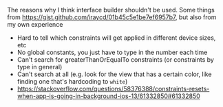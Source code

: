 The reasons why I think interface builder shouldn't be used. Some things from https://gist.github.com/iraycd/01b45c5e1be7ef6957b7, but also from my own experience

- Hard to tell which constraints will get applied in different device sizes, etc
- No global constants, you just have to type in the number each time
- Can't search for greaterThanOrEqualTo constraints (or constraints by type in general)
- Can't search at all (e.g. look for the view that has a certain color, like finding one that's hardcoding to `white`)
- https://stackoverflow.com/questions/58376388/constraints-resets-when-app-is-going-in-background-ios-13/61332850#61332850
